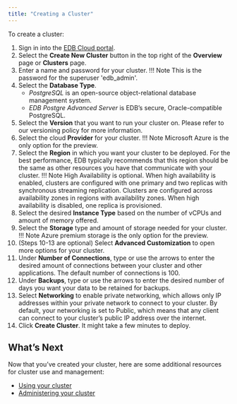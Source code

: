 ```yaml
---
title: "Creating a Cluster"
---
```

To create a cluster:
1. Sign in into the [EDB Cloud portal](https://portal.edbcloud.com).
1. Select the **Create New Cluster** button in the top right of the **Overview** page or **Clusters** page.
3. Enter a name and password for your cluster.
   !!! Note
       This is the password for the superuser 'edb_admin'.
4. Select the **Database Type**.
   - *PostgreSQL* is an open-source object-relational database management system.
   - *EDB Postgre Advanced Server* is EDB’s secure, Oracle-compatible PostgreSQL.
5. Select the **Version** that you want to run your cluster on. Please refer to our versioning policy for more information.
6. Select the cloud **Provider** for your cluster.
   !!! Note
       Microsoft Azure is the only option for the preview.
7. Select the **Region** in which you want your cluster to be deployed. For the best performance, EDB typically recommends that this region should be the same as other resources you have that communicate with your cluster.
   !!! Note
       High Availability is optional. When high availability is enabled, clusters are configured with one primary and two replicas with synchronous streaming replication. Clusters are configured across availability zones in regions with availability zones. When high availability is disabled, one replica is provisioned.
8. Select the desired **Instance Type** based on the number of vCPUs and amount of memory offered.
9. Select the **Storage** type and amount of storage needed for your cluster.
   !!! Note
       Azure premium storage is the only option for the preview.
10. (Steps 10-13 are optional) Select **Advanced Customization** to open more options for your cluster.
11. Under **Number of Connections**, type or use the arrows to enter the desired amount of connections between your cluster and other applications. The default number of connections is 100.
12. Under **Backups**, type or use the arrows to enter the desired number of days you want your data to be retained for backups.
13. Select **Networking** to enable private networking, which allows only IP addresses within your private network to connect to your cluster. By default, your networking is set to Public, which means that any client can connect to your cluster’s public IP address over the internet.
14. Click **Create Cluster**. It might take a few minutes to deploy.

## What’s Next

Now that you’ve created your cluster, here are some additional resources for cluster use and management:



* [Using your cluster]( )
* [Administering your cluster]( )
